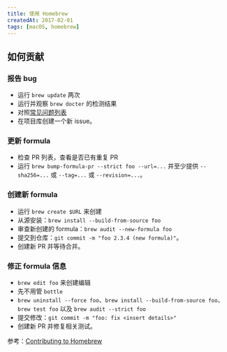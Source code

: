 ```yaml
---
title: 使用 Homebrew
createdAt: 2017-02-01
tags: [macOS, homebrew]
---
```


## 如何贡献

### 报告 bug

- 运行 `brew update` 两次
- 运行并观察 `brew docter` 的检测结果
- 对照[常见问题列表](http://docs.brew.sh/Troubleshooting.html)
- 在项目库创建一个新 issue。

### 更新 formula

- 检查 PR 列表，查看是否已有重复 PR
- 运行 `brew bump-formula-pr --strict foo --url=...` 并至少提供 `--sha256=...` 或 `--tag=...` 或 `--revision=...`。

### 创建新 formula

- 运行 `brew create $URL` 来创建
- 从源安装：`brew install --build-from-source foo`
- 审查新创建的 formula：`brew audit --new-formula foo`
- 提交到仓库：`git commit -m "foo 2.3.4 (new formula)"`。
- 创建新 PR 并等待合并。

### 修正 formula 信息

- `brew edit foo` 来创建编辑
- 先不用管 `bottle`
- `brew uninstall --force foo`、`brew install --build-from-source foo`、`brew test foo` 以及 `brew audit --strict foo`
- 提交修改：`git commit -m "foo: fix <insert details>"`
- 创建新 PR 并修复相关测试。

参考：[Contributing to Homebrew](https://github.com/Homebrew/homebrew-core/blob/master/CONTRIBUTING.md)
